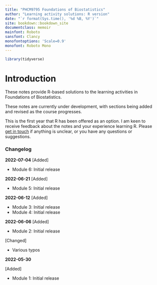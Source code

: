 ```yaml
---
title: "PHCM9795 Foundations of Biostatistics"
author: "Learning activity solutions: R version"
date: "`r format(Sys.time(), '%d %B, %Y')`"
site: bookdown::bookdown_site
documentclass: memoir
mainfont: Roboto
sansfont: Clancy
monofontoptions: 'Scale=0.9'
monofont: Roboto Mono
---
```


```r
library(tidyverse)
```

# Introduction {.unnumbered}

These notes provide R-based solutions to the learning activities in Foundations of Biostatistics.

These notes are currently under development, with sections being added and revised as the course progresses.

This is the first year that R has been offered as an option. I am keen to receive feedback about the notes and your experience learning R. Please [get in touch](mailto:t.dobbins@unsw.edu.au) if anything is unclear, or you have any questions or suggestions.

### Changelog {-}

**2022-07-04**
[Added]

- Module 6: Initial release

**2022-06-21**
[Added]

- Module 5: Initial release


**2022-06-12**
[Added]

- Module 3: Initial release
- Module 4: Initial release


**2022-06-06**
[Added]

- Module 2: Initial release

[Changed]

- Various typos

**2022-05-30**

[Added]

- Module 1: Initial release
